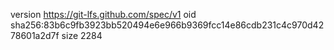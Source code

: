 version https://git-lfs.github.com/spec/v1
oid sha256:83b6c9fb3923bb520494e6e966b9369fcc14e86cdb231c4c970d4278601a2d7f
size 2284
